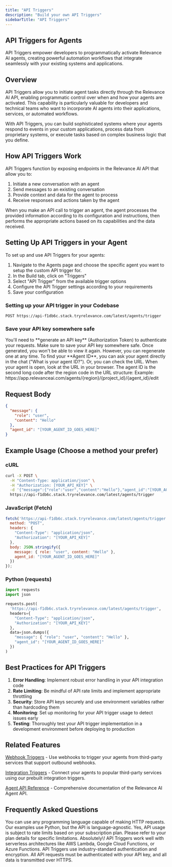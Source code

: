 ```yaml
---
title: "API Triggers"
description: "Build your own API Triggers"
sidebarTitle: "API Triggers"
---
```


## API Triggers for Agents

API Triggers empower developers to programmatically activate Relevance AI agents, creating powerful automation workflows that integrate seamlessly with your existing systems and applications.

## Overview

API Triggers allow you to initiate agent tasks directly through the Relevance AI API, enabling programmatic control over when and how your agents are activated. This capability is particularly valuable for developers and technical teams who want to incorporate AI agents into their applications, services, or automated workflows.

With API Triggers, you can build sophisticated systems where your agents respond to events in your custom applications, process data from proprietary systems, or execute tasks based on complex business logic that you define.

## How API Triggers Work

API Triggers function by exposing endpoints in the Relevance AI API that allow you to:

1. Initiate a new conversation with an agent
2. Send messages to an existing conversation
3. Provide context and data for the agent to process
4. Receive responses and actions taken by the agent

When you make an API call to trigger an agent, the agent processes the provided information according to its configuration and instructions, then performs the appropriate actions based on its capabilities and the data received.


## Setting Up API Triggers in your Agent

To set up and use API Triggers for your agents:

1. Navigate to the Agents page and choose the specific agent you want to setup the custom API trigger for.
2. In the Build tab, click on "Triggers"
4. Select "API Trigger" from the available trigger options
5. Configure the API Trigger settings according to your requirements
6. Save your configuration

### Setting up your API trigger in your Codebase

```http
POST https://api-f1db6c.stack.tryrelevance.com/latest/agents/trigger
```

### Save your API key somewhere safe

<Warning>
  You'll need to **generate an API key** (Authorization Token) to authenticate your requests. Make sure to save your API key somewhere safe. Once generated, you won't be able to view it again. However, you can regenerate one at any time.
</Warning>

<Tip>
  To find your **Agent ID**, you can ask your agent directly in the chat ("What is your agent ID?"). Or, you can check the URL. When your agent is open, look at the URL in your browser. The agent ID is the second long code after the region code in the URL structure: Example: https://app.relevanceai.com/agents/{region}/{project_id}/{agent_id}/edit
</Tip>

## Request Body

```json
{
  "message": {
    "role": "user",
    "content": "Hello"
  },
  "agent_id": "[YOUR_AGENT_ID_GOES_HERE]"
}
```

## Example Usage (Choose a method your prefer)

### cURL

```bash
curl -X POST \
  -H "Content-Type: application/json" \
  -H "Authorization: [YOUR_API_KEY]" \
  -d '{"message":{"role":"user","content":"Hello"},"agent_id":"[YOUR_AGENT_ID_GOES_HERE]"}' \
  https://api-f1db6c.stack.tryrelevance.com/latest/agents/trigger
```

### JavaScript (Fetch)

```js
fetch('https://api-f1db6c.stack.tryrelevance.com/latest/agents/trigger', {
  method: "POST",
  headers: {
    "Content-Type": "application/json",
    "Authorization": "[YOUR_API_KEY]"
  },
  body: JSON.stringify({
    message: { role: "user", content: "Hello" },
    agent_id: "[YOUR_AGENT_ID_GOES_HERE]"
  })
});
```

### Python (requests)

```python
import requests
import json

requests.post(
  'https://api-f1db6c.stack.tryrelevance.com/latest/agents/trigger',
  headers={
    "Content-Type": "application/json",
    "Authorization": "[YOUR_API_KEY]"
  },
  data=json.dumps({
    "message": { "role": "user", "content": "Hello" },
    "agent_id": "[YOUR_AGENT_ID_GOES_HERE]"
  })
)
```

## Best Practices for API Triggers

1. **Error Handling**: Implement robust error handling in your API integration code
2. **Rate Limiting**: Be mindful of API rate limits and implement appropriate throttling
3. **Security**: Store API keys securely and use environment variables rather than hardcoding them
4. **Monitoring**: Set up monitoring for your API trigger usage to detect issues early
5. **Testing**: Thoroughly test your API trigger implementation in a development environment before deploying to production

## Related Features

[Webhook Triggers](https://relevanceai.com/docs/agent/customise-agent/triggers) - Use webhooks to trigger your agents from third-party services that support outbound webhooks.

[Integration Triggers](https://relevanceai.com/docs/integrations/zoom) - Connect your agents to popular third-party services using our prebuilt integration triggers.

[Agent API Reference](https://relevanceai.com/docs/agent/api/conversation) - Comprehensive documentation of the Relevance AI Agent API.

## Frequently Asked Questions

<AccordionGroup>
  <Accordion title="What programming languages can I use with API Triggers?">
    You can use any programming language capable of making HTTP requests. Our examples use Python, but the API is language-agnostic.
  </Accordion>
  <Accordion title="Are there rate limits for API Triggers?">
    Yes, API usage is subject to rate limits based on your subscription plan. Please refer to your plan details for specific limitations.
  </Accordion>
  <Accordion title="Can I use API Triggers with serverless functions?">
    Absolutely\! API Triggers work well with serverless architectures like AWS Lambda, Google Cloud Functions, or Azure Functions.
  </Accordion>
  <Accordion title="How secure are API Triggers?">
    API Triggers use industry-standard authentication and encryption. All API requests must be authenticated with your API key, and all data is transmitted over HTTPS.
  </Accordion>
</AccordionGroup>
